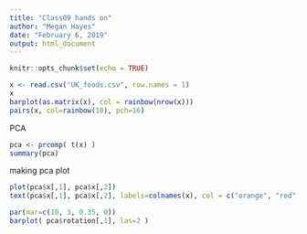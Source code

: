 ```yaml
---
title: "Class09 hands on"
author: "Megan Hayes"
date: "February 6, 2019"
output: html_document
---
```


```r
knitr::opts_chunk$set(echo = TRUE)
```

```r
x <- read.csv("UK_foods.csv", row.names = 1)
x
barplot(as.matrix(x), col = rainbow(nrow(x)))
pairs(x, col=rainbow(10), pch=16)
```

PCA
```r
pca <- prcomp( t(x) )
summary(pca)
```

making pca plot
```r
plot(pca$x[,1], pca$x[,2])
text(pca$x[,1], pca$x[,2], labels=colnames(x), col = c("orange", "red", "blue", "darkgreen"))
```

```r
par(mar=c(10, 3, 0.35, 0))
barplot( pca$rotation[,1], las=2 )
```

